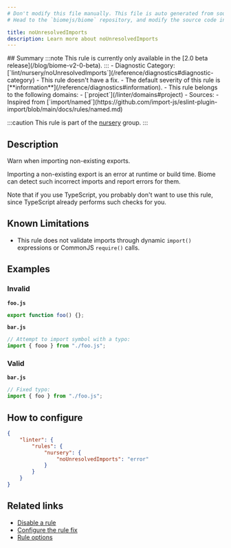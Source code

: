 ```yaml
---
# Don't modify this file manually. This file is auto generated from source, and you will lose your changes next time the website is built.
# Head to the `biomejs/biome` repository, and modify the source code in there.

title: noUnresolvedImports
description: Learn more about noUnresolvedImports
---
```


<Tabs>
<TabItem label="JavaScript (and super languages)" icon="seti:javascript">
## Summary
:::note
This rule is currently only available in the [2.0 beta release](/blog/biome-v2-0-beta).
:::
- Diagnostic Category: [`lint/nursery/noUnresolvedImports`](/reference/diagnostics#diagnostic-category)
- This rule doesn't have a fix.
- The default severity of this rule is [**information**](/reference/diagnostics#information).
- This rule belongs to the following domains:
  - [`project`](/linter/domains#project)
- Sources: 
  - Inspired from [`import/named`](https://github.com/import-js/eslint-plugin-import/blob/main/docs/rules/named.md)

:::caution
This rule is part of the [nursery](/linter/rules/#nursery) group.
:::
## Description
Warn when importing non-existing exports.

Importing a non-existing export is an error at runtime or build time.
Biome can detect such incorrect imports and report errors for them.

Note that if you use TypeScript, you probably don't want to use this
rule, since TypeScript already performs such checks for you.

## Known Limitations

- This rule does not validate imports through dynamic `import()`
expressions or CommonJS `require()` calls.

## Examples

### Invalid

**`foo.js`**

```js
export function foo() {};
```

**`bar.js`**

```js
// Attempt to import symbol with a typo:
import { fooo } from "./foo.js";
```

### Valid

**`bar.js`**

```js
// Fixed typo:
import { foo } from "./foo.js";
```

## How to configure
```json title="biome.json"
{
	"linter": {
		"rules": {
			"nursery": {
				"noUnresolvedImports": "error"
			}
		}
	}
}

```
## Related links

- [Disable a rule](/linter/#disable-a-rule)
- [Configure the rule fix](/linter#configure-the-rule-fix)
- [Rule options](/linter/#rule-options)

</TabItem>
</Tabs>

